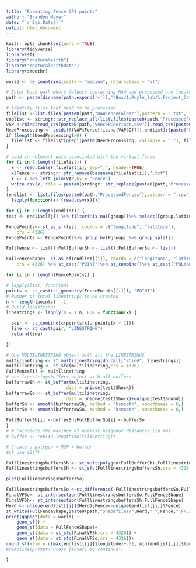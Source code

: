 ```yaml
---
title: "Formating Fence GPS points"
author: "Brandon Mayer"
date: "`r Sys.Date()`"
output: html_document
---
```


```r
knitr::opts_chunk$set(echo = TRUE)
library(tidyverse)
library(sf)
library("rnaturalearth")
library("rnaturalearthdata")
library(smoothr)

world <- ne_countries(scale = "medium", returnclass = "sf")
```

```r
# Enter base path where folders containing RAW and processed are located
path <- paste(dirname(path.expand('~')),"/Box/1.Ruyle_lab/1.Project_Data/Virtual Fencing/", sep="")

# Identify files that need to be processed
filelist <-list.files(paste0(path,"RAWFenceFolder"),pattern = ".txt", full.names = T, all.files = TRUE, recursive = TRUE); filenames <- stringr::str_replace_all(basename(filelist),".txt","")
endlist <- stringr::str_replace_all(list.files(paste0(path,"ProcessedFences"),pattern = ".csv"),".csv","")
VAP <-rbind(read_csv(paste0(path,"VencePCPeriods.csv")),read_csv(paste0(path,"VenceSPPeriods.csv")))
NeedProcessing <- setdiff(VAP$Fence[!is.na(VAP$Off)],endlist);(paste("Listed fences have incomplete `fence off` dates:",VAP$Fence[is.na(VAP$Off)]))
if (length(NeedProcessing)>0) {
  filelist <- filelist[grepl(paste(NeedProcessing, collapse = "|"), filenames)]
}

# Load in relevant data associated with the virtual fence
for (i in 1:length(filelist)) {
  x <- read.table( filelist[i], sep=",", header=TRUE)
  x$Fence <- stringr::str_remove(basename(filelist[i]),".txt")
  x <- x %>% left_join(VAP,by = "Fence")
  write.csv(x, file = paste0(stringr::str_replace(paste0(path,"ProcessedFences/",basename(filelist[i])),".txt",".csv")),row.names = F)
}
(endlist <- list.files(paste0(path,"ProcessedFences"),pattern = ".csv", full.names = T, all.files = TRUE, recursive = TRUE) %>%
  lapply(function(x) {read.csv(x)}))
```

```r
for (j in 1:length(endlist)) {
test <- endlist[[j]] %>% filter(!is.na(Fgroup))%>% select(Fgroup,latitude, longitude, Shock, Sound) %>% group_by(Fgroup)%>% mutate(points = seq(1:length(latitude)))

FencePoints<- st_as_sf(test, coords = c("longitude", "latitude"), 
    crs = 4326)
FencePoints <- FencePoints%>% group_by(Fgroup) %>% group_split()

Fullfence <- list();FullBufferSh <- list();FullBufferSo <- list()

FullFenceShape<- st_as_sf(endlist[[j]], coords = c("longitude", "latitude"),
    crs = 4326) %>% st_cast("POINT")%>% st_combine()%>% st_cast("POLYGON")

for (i in 1:length(FencePoints)) {

# lapply(list, function)
points <- st_cast(st_geometry(FencePoints[[i]]), "POINT") 
# Number of total linestrings to be created
n <- length(points) - 1
# Build linestrings
linestrings <- lapply(X = 1:n, FUN = function(x) {

  pair <- st_combine(c(points[x], points[x + 1]))
  line <- st_cast(pair, "LINESTRING")
  return(line)

})

# One MULTILINESTRING object with all the LINESTRINGS
multilinetring <- st_multilinestring(do.call("rbind", linestrings))
multilinetring <- st_sfc(multilinetring,crs = 4326)
Fullfence[i] <- multilinetring
# one linestringsbuffers object with all buffers
bufferrawSh <- st_buffer(multilinetring,
                       dist = unique(test$Shock))
bufferrawSo <- st_buffer(multilinetring,
                       dist = unique(test$Shock)+unique(test$Sound))
bufferSh <- smooth(bufferrawSh, method = "ksmooth", smoothness = 6,)
bufferSo <- smooth(bufferrawSo, method = "ksmooth", smoothness = 6,)

FullBufferSh[i] <-bufferSh;FullBufferSo[i] <-bufferSo
}
# # Calculate the maximum of nearest neighbor distances (in km)
# buffer <- rep(40,length(multilinetring))

# Create a polygon = MCP + buffer
#sf_use_s2(T)

FulllinestringsbuffersSh <- st_multipolygon(FullBufferSh);FulllinestringsbuffersSo <- st_multipolygon(FullBufferSo)
FulllinestringsbuffersSh <- st_sfc(FulllinestringsbuffersSh,crs = 4326);FulllinestringsbuffersSo <- st_sfc(FulllinestringsbuffersSo,crs = 4326)

plot(FulllinestringsbuffersSo)

FulllinestringsbuffersSo <-st_difference( FulllinestringsbuffersSo,FulllinestringsbuffersSh)
FinalVFSo<- st_intersection(FulllinestringsbuffersSo,FullFenceShape)
FinalVFSh<- st_intersection(FulllinestringsbuffersSh,FullFenceShape)
Herd <- unique(endlist[[j]]$Herd);Fence<-unique(endlist[[j]]$Fence)
st_write(FullFenceShape,paste0(path,"Shapefiles/",Herd,"_",Fence,"_FF.shp"));st_write(FinalVFSo,paste0(path,"Shapefiles/",Herd,"_",Fence,"_Sound.shp"));st_write(FinalVFSh,paste0(path,"Shapefiles/",Herd,"_",Fence,"_Shock.shp"))
print(ggplot(data = world) +
    geom_sf() +
    geom_sf(data = FullFenceShape)+
    geom_sf(data = st_sfc(FinalVFSh,crs = 4326)) +
    geom_sf(data = st_sfc(FinalVFSo,crs = 4326))+
coord_sf(xlim = c(max(endlist[[j]]$longitude)+.01, min(endlist[[j]]$longitude)-.01), ylim = c(min(endlist[[j]]$latitude)-.01, max(endlist[[j]]$latitude)+.01), expand = FALSE))
#readline(prompt="Press [enter] to continue")

}


```

